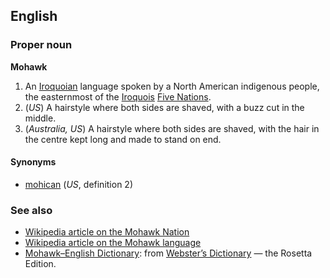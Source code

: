 ==English==
===Proper noun===
'''Mohawk'''

# An [[Iroquoian]] language spoken by a North American indigenous people, the easternmost of the [[Iroquois]] [[Five Nations]].
# (''US'') A hairstyle where both sides are shaved, with a buzz cut in the middle.
# (''Australia, US'') A hairstyle where both sides are shaved, with the hair in the centre kept long and made to stand on end.

====Synonyms====
*[[mohican]] (''US'', definition 2)

=== See also ===
*[[w:Mohawk Nation|Wikipedia article on the Mohawk Nation]]
*[[w:Mohawk language|Wikipedia article on the Mohawk language]]
*[http://www.websters-online-dictionary.org/definition/Mohawk-english/ Mohawk–English Dictionary]: from [http://www.websters-online-dictionary.org/ Webster’s Dictionary] — the Rosetta Edition.